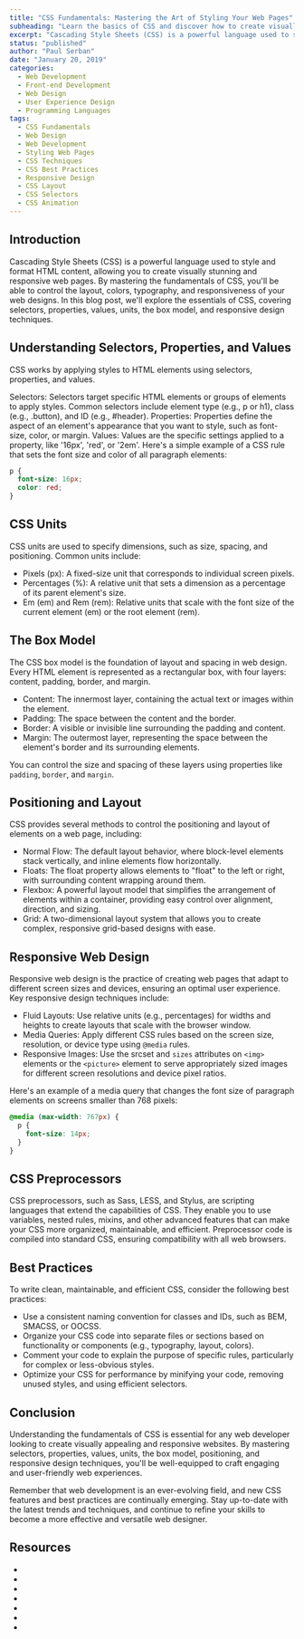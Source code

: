 ```yaml
---
title: "CSS Fundamentals: Mastering the Art of Styling Your Web Pages"
subheading: "Learn the basics of CSS and discover how to create visually appealing and responsive web designs with ease."
excerpt: "Cascading Style Sheets (CSS) is a powerful language used to style and format HTML content, allowing you to create visually stunning and responsive web pages. By mastering the fundamentals of CSS, you'll be able to control the layout, colors, typography, and responsiveness of your web designs. In this blog post, we'll explore the essentials of CSS, covering selectors, properties, values, units, the box model, and responsive design techniques."
status: "published"
author: "Paul Serban"
date: "January 20, 2019"
categories:
  - Web Development
  - Front-end Development
  - Web Design
  - User Experience Design
  - Programming Languages
tags:
  - CSS Fundamentals
  - Web Design
  - Web Development
  - Styling Web Pages
  - CSS Techniques
  - CSS Best Practices
  - Responsive Design
  - CSS Layout
  - CSS Selectors
  - CSS Animation
---
```


## Introduction

Cascading Style Sheets (CSS) is a powerful language used to style and format HTML content, allowing you to create visually stunning and responsive web pages. By mastering the fundamentals of CSS, you'll be able to control the layout, colors, typography, and responsiveness of your web designs. In this blog post, we'll explore the essentials of CSS, covering selectors, properties, values, units, the box model, and responsive design techniques.

## Understanding Selectors, Properties, and Values

CSS works by applying styles to HTML elements using selectors, properties, and values.

Selectors: Selectors target specific HTML elements or groups of elements to apply styles. Common selectors include element type (e.g., p or h1), class (e.g., .button), and ID (e.g., #header).
Properties: Properties define the aspect of an element's appearance that you want to style, such as font-size, color, or margin.
Values: Values are the specific settings applied to a property, like '16px', 'red', or '2em'.
Here's a simple example of a CSS rule that sets the font size and color of all paragraph elements:

```css
p {
  font-size: 16px;
  color: red;
}
```

## CSS Units

CSS units are used to specify dimensions, such as size, spacing, and positioning. Common units include:

- Pixels (px): A fixed-size unit that corresponds to individual screen pixels.
- Percentages (%): A relative unit that sets a dimension as a percentage of its parent element's size.
- Em (em) and Rem (rem): Relative units that scale with the font size of the current element (em) or the root element (rem).

## The Box Model

The CSS box model is the foundation of layout and spacing in web design. Every HTML element is represented as a rectangular box, with four layers: content, padding, border, and margin.

- Content: The innermost layer, containing the actual text or images within the element.
- Padding: The space between the content and the border.
- Border: A visible or invisible line surrounding the padding and content.
- Margin: The outermost layer, representing the space between the element's border and its surrounding elements.

You can control the size and spacing of these layers using properties like `padding`, `border`, and `margin`.

## Positioning and Layout
CSS provides several methods to control the positioning and layout of elements on a web page, including:

- Normal Flow: The default layout behavior, where block-level elements stack vertically, and inline elements flow horizontally.
- Floats: The float property allows elements to "float" to the left or right, with surrounding content wrapping around them.
- Flexbox: A powerful layout model that simplifies the arrangement of elements within a container, providing easy control over alignment, direction, and sizing.
- Grid: A two-dimensional layout system that allows you to create complex, responsive grid-based designs with ease.

## Responsive Web Design
Responsive web design is the practice of creating web pages that adapt to different screen sizes and devices, ensuring an optimal user experience. Key responsive design techniques include:

- Fluid Layouts: Use relative units (e.g., percentages) for widths and heights to create layouts that scale with the browser window.
- Media Queries: Apply different CSS rules based on the screen size, resolution, or device type using `@media` rules.
- Responsive Images: Use the srcset and `sizes` attributes on `<img>` elements or the `<picture>` element to serve appropriately sized images for different screen resolutions and device pixel ratios.

Here's an example of a media query that changes the font size of paragraph elements on screens smaller than 768 pixels:

```css
@media (max-width: 767px) {
  p {
    font-size: 14px;
  }
}
```

## CSS Preprocessors
CSS preprocessors, such as Sass, LESS, and Stylus, are scripting languages that extend the capabilities of CSS. They enable you to use variables, nested rules, mixins, and other advanced features that can make your CSS more organized, maintainable, and efficient. Preprocessor code is compiled into standard CSS, ensuring compatibility with all web browsers.

## Best Practices
To write clean, maintainable, and efficient CSS, consider the following best practices:

- Use a consistent naming convention for classes and IDs, such as BEM, SMACSS, or OOCSS.
- Organize your CSS code into separate files or sections based on functionality or components (e.g., typography, layout, colors).
- Comment your code to explain the purpose of specific rules, particularly for complex or less-obvious styles.
- Optimize your CSS for performance by minifying your code, removing unused styles, and using efficient selectors.

## Conclusion

Understanding the fundamentals of CSS is essential for any web developer looking to create visually appealing and responsive websites. By mastering selectors, properties, values, units, the box model, positioning, and responsive design techniques, you'll be well-equipped to craft engaging and user-friendly web experiences.

Remember that web development is an ever-evolving field, and new CSS features and best practices are continually emerging. Stay up-to-date with the latest trends and techniques, and continue to refine your skills to become a more effective and versatile web designer.

## Resources
- <Link href="https://www.w3schools.com/css/" label="W3Schools - CSS Tutorial" isInternal={false}/>
- <Link href="https://web.dev/learn/css/" label="web.dev - Learn CSS" isInternal={false}/>
- <Link href="https://www.freecodecamp.org/learn/responsive-web-design/" label="freecodecamp.org - Responsive Web Design" isInternal={false}/>
- <Link href="https://learn.shayhowe.com/html-css/building-your-first-web-page/" label="shayhowe.com - Learn to Code HTML and CSS" isInternal={false}/>
- <Link href="https://www.youtube.com/watch?v=yfoY53QXEnI" label="youtube.com/traversy-media - CSS Crash Course" isInternal={false}/>
- <Link href="https://www.youtube.com/watch?v=D-h8L5hgW-w" label="youtube.com - HTML and CSS Tutorial for 2021 - Complete Crash Course" isInternal={false}/>
- <Link href="https://www.youtube.com/watch?v=FqmB-Zj2-PA" label="youtube.com - CSS Masterclass - Tutorial & Course for Beginners" isInternal={false}/>